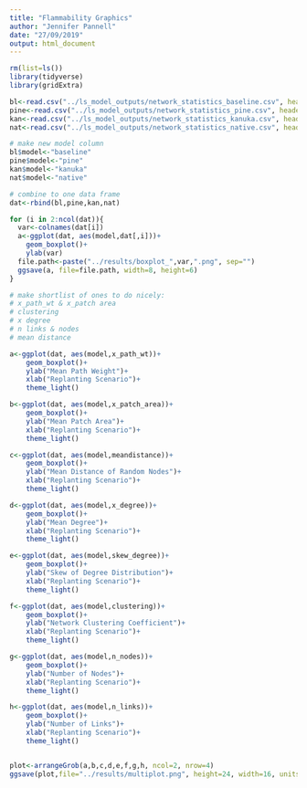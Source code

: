 ```yaml
---
title: "Flammability Graphics"
author: "Jennifer Pannell"
date: "27/09/2019"
output: html_document
---
```


```r
rm(list=ls())
library(tidyverse)
library(gridExtra)

bl<-read.csv("../ls_model_outputs/network_statistics_baseline.csv", header=T)
pine<-read.csv("../ls_model_outputs/network_statistics_pine.csv", header=T)
kan<-read.csv("../ls_model_outputs/network_statistics_kanuka.csv", header=T)
nat<-read.csv("../ls_model_outputs/network_statistics_native.csv", header=T)

# make new model column
bl$model<-"baseline"
pine$model<-"pine"
kan$model<-"kanuka"
nat$model<-"native"

# combine to one data frame
dat<-rbind(bl,pine,kan,nat)
```

```r

for (i in 2:ncol(dat)){
  var<-colnames(dat[i])
  a<-ggplot(dat, aes(model,dat[,i]))+
    geom_boxplot()+
    ylab(var)
  file.path<-paste("../results/boxplot_",var,".png", sep="")
  ggsave(a, file=file.path, width=8, height=6)
}

# make shortlist of ones to do nicely:
# x_path_wt & x_patch area
# clustering
# x degree
# n links & nodes
# mean distance 

a<-ggplot(dat, aes(model,x_path_wt))+
    geom_boxplot()+
    ylab("Mean Path Weight")+
    xlab("Replanting Scenario")+
    theme_light()

b<-ggplot(dat, aes(model,x_patch_area))+
    geom_boxplot()+
    ylab("Mean Patch Area")+
    xlab("Replanting Scenario")+
    theme_light()

c<-ggplot(dat, aes(model,meandistance))+
    geom_boxplot()+
    ylab("Mean Distance of Random Nodes")+
    xlab("Replanting Scenario")+
    theme_light()

d<-ggplot(dat, aes(model,x_degree))+
    geom_boxplot()+
    ylab("Mean Degree")+
    xlab("Replanting Scenario")+
    theme_light()

e<-ggplot(dat, aes(model,skew_degree))+
    geom_boxplot()+
    ylab("Skew of Degree Distribution")+
    xlab("Replanting Scenario")+
    theme_light()

f<-ggplot(dat, aes(model,clustering))+
    geom_boxplot()+
    ylab("Network Clustering Coefficient")+
    xlab("Replanting Scenario")+
    theme_light()

g<-ggplot(dat, aes(model,n_nodes))+
    geom_boxplot()+
    ylab("Number of Nodes")+
    xlab("Replanting Scenario")+
    theme_light()

h<-ggplot(dat, aes(model,n_links))+
    geom_boxplot()+
    ylab("Number of Links")+
    xlab("Replanting Scenario")+
    theme_light()


plot<-arrangeGrob(a,b,c,d,e,f,g,h, ncol=2, nrow=4)
ggsave(plot,file="../results/multiplot.png", height=24, width=16, units=c("cm"))

```